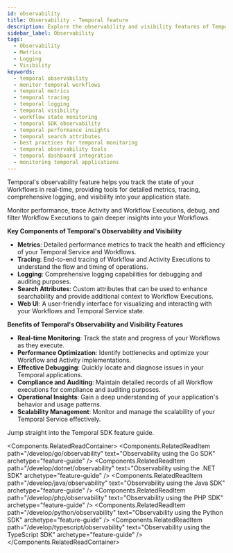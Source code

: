 ```yaml
---
id: observability
title: Observability - Temporal feature
description: Explore the observability and visibility features of Temporal, including Metrics, Tracing, Logging, and Visibility.
sidebar_label: Observability
tags:
  - Observability
  - Metrics
  - Logging
  - Visibility
keywords:
  - temporal observability
  - monitor temporal workflows
  - temporal metrics
  - temporal tracing
  - temporal logging
  - temporal visibility
  - workflow state monitoring
  - temporal SDK observability
  - temporal performance insights
  - temporal search attributes
  - best practices for temporal monitoring
  - temporal observability tools
  - temporal dashboard integration
  - monitoring temporal applications
---
```



Temporal's observability feature helps you track the state of your Workflows in real-time, providing tools for detailed metrics, tracing, comprehensive logging, and visibility into your application state.

Monitor performance, trace Activity and Workflow Executions, debug, and filter Workflow Executions to gain deeper insights into your Workflows.

**Key Components of Temporal's Observability and Visibility**

- **Metrics**: Detailed performance metrics to track the health and efficiency of your Temporal Service and Workflows.
- **Tracing**: End-to-end tracing of Workflow and Activity Executions to understand the flow and timing of operations.
- **Logging**: Comprehensive logging capabilities for debugging and auditing purposes.
- **Search Attributes**: Custom attributes that can be used to enhance searchability and provide additional context to Workflow Executions.
- **Web UI**: A user-friendly interface for visualizing and interacting with your Workflows and Temporal Service state.

**Benefits of Temporal's Observability and Visibility Features**

- **Real-time Monitoring**: Track the state and progress of your Workflows as they execute.
- **Performance Optimization**: Identify bottlenecks and optimize your Workflow and Activity implementations.
- **Effective Debugging**: Quickly locate and diagnose issues in your Temporal applications.
- **Compliance and Auditing**: Maintain detailed records of all Workflow executions for compliance and auditing purposes.
- **Operational Insights**: Gain a deep understanding of your application's behavior and usage patterns.
- **Scalability Management**: Monitor and manage the scalability of your Temporal Service effectively.

Jump straight into the Temporal SDK feature guide.

<Components.RelatedReadContainer>
    <Components.RelatedReadItem path="/develop/go/observability" text="Observability using the Go SDK" archetype="feature-guide" />
    <Components.RelatedReadItem path="/develop/dotnet/observability" text="Observability using the .NET SDK" archetype="feature-guide" />
    <Components.RelatedReadItem path="/develop/java/observability" text="Observability using the Java SDK" archetype="feature-guide" />
    <Components.RelatedReadItem path="/develop/php/observability" text="Observability using the PHP SDK" archetype="feature-guide" />
    <Components.RelatedReadItem path="/develop/python/observability" text="Observability using the Python SDK" archetype="feature-guide" />
    <Components.RelatedReadItem path="/develop/typescript/observability" text="Observability using the TypeScript SDK" archetype="feature-guide" />
</Components.RelatedReadContainer>
